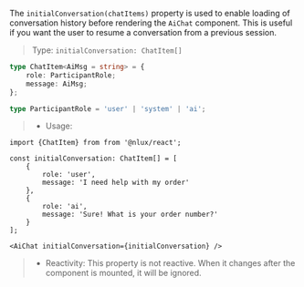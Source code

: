 The `initialConversation(chatItems)` property is used to enable loading of conversation history before
rendering the `AiChat` component. This is useful if you want the user to resume a conversation
from a previous session.

> Type: `initialConversation: ChatItem[]`

```ts
type ChatItem<AiMsg = string> = {
    role: ParticipantRole;
    message: AiMsg;
};

type ParticipantRole = 'user' | 'system' | 'ai';
```

> * Usage:

```tsx
import {ChatItem} from from '@nlux/react';

const initialConversation: ChatItem[] = [
    {
        role: 'user',
        message: 'I need help with my order'
    },
    {
        role: 'ai',
        message: 'Sure! What is your order number?'
    }
];

<AiChat initialConversation={initialConversation} />
```

> * Reactivity: This property is not reactive. When it changes after the component is mounted, it will be ignored.
